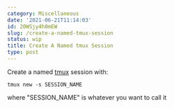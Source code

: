 ```yaml
---
category: Miscellaneous
date: '2021-06-21T11:14:03'
id: 20WSjy4h0mEW
slug: /create-a-named-tmux-session
status: wip
title: Create A Named tmux Session
type: post
---
```


Create a named [tmux](https://github.com/tmux/tmux/wiki) session with:

```command
tmux new -s SESSION_NAME
```

where "SESSION_NAME" is whatever you want to call it